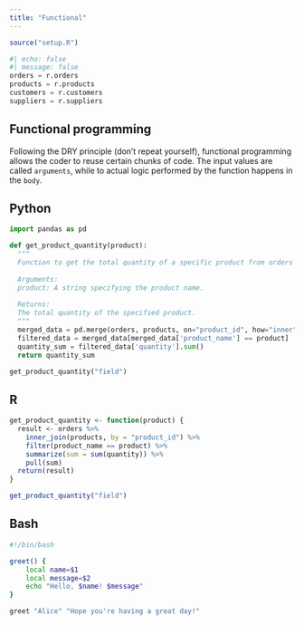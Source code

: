 ```yaml
---
title: "Functional"
---
```

```r
source("setup.R")
```

```python
#| echo: false
#| message: false
orders = r.orders
products = r.products
customers = r.customers
suppliers = r.suppliers
```

## Functional programming
Following the DRY principle (don't repeat yourself), functional programming allows the coder to reuse certain chunks of code. The input values are called `arguments`, while to actual logic performed by the function happens in the `body`.

:::{.panel-tabset}

## Python
```python
import pandas as pd

def get_product_quantity(product):
  """
  Function to get the total quantity of a specific product from orders table.
  
  Arguments:
  product: A string specifying the product name.
  
  Returns:
  The total quantity of the specified product.
  """
  merged_data = pd.merge(orders, products, on="product_id", how="inner")
  filtered_data = merged_data[merged_data['product_name'] == product]
  quantity_sum = filtered_data['quantity'].sum()
  return quantity_sum

get_product_quantity("field")
```

## R
```r
get_product_quantity <- function(product) {
  result <- orders %>%
    inner_join(products, by = "product_id") %>% 
    filter(product_name == product) %>% 
    summarize(sum = sum(quantity)) %>% 
    pull(sum) 
  return(result)
}

get_product_quantity("field")
```


## Bash
```bash
#!/bin/bash

greet() {
    local name=$1
    local message=$2
    echo "Hello, $name! $message"
}

greet "Alice" "Hope you're having a great day!"
```

:::
